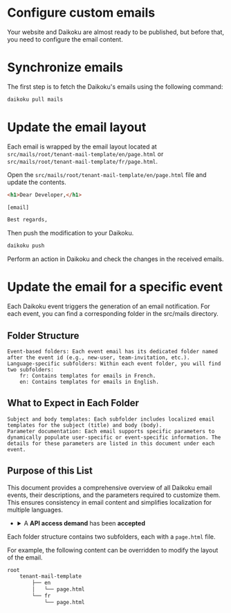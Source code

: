 # Configure custom emails 

Your website and Daikoku are almost ready to be published, but before that, you need to configure the email content.

# Synchronize emails

The first step is to fetch the Daikoku's emails using the following command:

```sh
daikoku pull mails
```

# Update the email layout

Each email is wrapped by the email layout located at `src/mails/root/tenant-mail-template/en/page.html` or `src/mails/root/tenant-mail-template/fr/page.html`.

Open the `src/mails/root/tenant-mail-template/en/page.html` file and update the contents.

```html title="src/mails/root/tenant-mail-template/en/page.html" 
<h1>Dear Developer,</h1> 

[email]

Best regards,
```

Then push the modification to your Daikoku.

```sh
daikoku push
```

Perform an action in Daikoku and check the changes in the received emails.

# Update the email for a specific event

Each Daikoku event triggers the generation of an email notification. For each event, you can find a corresponding folder in the src/mails directory.

## Folder Structure

    Event-based folders: Each event email has its dedicated folder named after the event id (e.g., new-user, team-invitation, etc.).
    Language-specific subfolders: Within each event folder, you will find two subfolders:
        fr: Contains templates for emails in French.
        en: Contains templates for emails in English.

## What to Expect in Each Folder

    Subject and body templates: Each subfolder includes localized email templates for the subject (title) and body (body).
    Parameter documentation: Each email supports specific parameters to dynamically populate user-specific or event-specific information. The details for these parameters are listed in this document under each event.

## Purpose of this List

This document provides a comprehensive overview of all Daikoku email events, their descriptions, and the parameters required to customize them. This ensures consistency in email content and simplifies localization for multiple languages.

<ul>
    <li>
      <details>
        <summary>
          A <strong>API access demand</strong> has been <strong>accepted</strong>
        </summary>
        <p>
          <strong>This email is sent to the team admin who requested access to the API after this request has been accepted</strong>
        </p>
        
        <p>
          <div><strong>Title</strong>: mail-acceptation-title</div>
          <div><strong>Body</strong>: mail-api-access-acceptation-body</div>
        </p>

        <p><strong>Parameters:</strong></p>
        <ul>
          <li><strong>user</strong>: The name of the user who created the subscription request</li>
          <li><strong>apiName</strong>: The name of the API</li>
          <li><strong>api_data</strong>: The API as a JSON object</li>
          <li><strong>consumer_team_data</strong>: The team that created the request, as a JSON object</li>
          <li><strong>producer_team_data</strong>: The team that owns the API, as a JSON object</li>
        </ul>
      </details>
    </li>
    <li>
      <details>
        <summary>
          A <strong>API access demand</strong> has been <strong>rejected</strong>
        </summary>
        <p>
          <strong>This email is sent to the team admin who requested access to the API after this request has been rejected</strong>
        </p>
        
        <p>
          <div><strong>Title</strong>: mail-rejection-title</div>
          <div><strong>Body</strong>: mail-api-access-rejection-body</div>
        </p>

        <p><strong>Parameters:</strong></p>
        <ul>
          <li><strong>user</strong>: The name of the user who created the subscription request</li>
          <li><strong>apiName</strong>: The name of the API</li>
          <li><strong>api_data</strong>: The API as a JSON object</li>
          <li><strong>recipient_data</strong>: The recipient of the email as a JSON object</li>
          <li><strong>consumer_team_data</strong>: The team that created the request, as a JSON object</li>
          <li><strong>producer_team_data</strong>: The team that owns the API, as a JSON object</li>
          <li><strong>tenant_data</strong>: The tenant/organization as a JSON object</li>
        </ul>
      </details>
    </li>
    <li>
      <details>
        <summary>
          API <strong>access request</strong>
        </summary>
        <p>
          <strong>This email is sent when a Daikoku user requests access to a team for an API with visibility set to <em>public with permission</em>.</strong>
        </p>
        
        <p>
          <div><strong>Title</strong>: mail-api-access-title</div>
          <div><strong>Body</strong>: mail-api-access-body</div>
        </p>
        
        <p><strong>Parameters:</strong></p>
        <ul>
          <li><strong>user</strong>: The name of the user requesting access</li>
          <li><strong>apiName</strong>: The name of the subscribed API</li>
          <li><strong>teamName</strong>: The name of the team requesting access</li>
          <li><strong>link</strong>: The URL to the notifications page</li>
          <li><strong>api_data</strong>: The API information as a JSON object</li>
          <li><strong>consumer_team_data</strong>: The team requesting access to the API, as a JSON object</li>
          <li><strong>producer_team_data</strong>: The team owning the API, as a JSON object</li>
          <li><strong>user_data</strong>: The user requesting access to the API, as a JSON object</li>
          <li><strong>notification_data</strong>: The notification information as a JSON object</li>
        </ul>
      </details>
    </li>
    <li>
      <details>
        <summary>
          A <strong>subscription request</strong> has been <strong>accepted</strong>
        </summary>
        <p>
          <strong>This email is sent to team administrators who made a subscription request after the request has been accepted.</strong>
        </p>
        
        <p>
          <div><strong>Title</strong>: mail-acceptation-title</div>
          <div><strong>Body</strong>: mail-api-subscription-acceptation-body</div>
        </p>

        <p><strong>Parameters:</strong></p>
        <ul>
          <li><strong>user</strong>: The name of the user who created the subscription request</li>
          <li><strong>apiName</strong>: The name of the API</li>
          <li><strong>team</strong>: The name of the team that requested the subscription</li>
          <li><strong>link</strong>: The URL to the created API key</li>

          <li><strong>api_data</strong>: The API information as a JSON object</li>
          <li><strong>usagePlan_data</strong>: The usage plan information as a JSON object</li>
          <li><strong>consumer_team_data</strong>: The team that created the request, as a JSON object</li>
          <li><strong>producer_team_data</strong>: The team that owns the API, as a JSON object</li>
          <li><strong>user_data</strong>: The user who created the request, as a JSON object</li>
          <li><strong>subscription_data</strong>: The subscription information as a JSON object</li>
        </ul>
      </details>
    </li>
    <li>
      <details>
        <summary>
          A <strong>subscription request</strong> has been <strong>rejected</strong>
        </summary>
        <p>
          <strong>This email is sent to the team administrator who made the subscription request after the request has been rejected.</strong>
        </p>
        
        <p>
          <div><strong>Title</strong>: mail-rejection-title</div>
          <div><strong>Body</strong>: mail-api-subscription-rejection-body</div>
        </p>

        <p><strong>Parameters:</strong></p>
        <ul>
          <li><strong>user</strong>: The name of the user who created the subscription request</li>
          <li><strong>apiName</strong>: The name of the API</li>
          <li><strong>teamName</strong>: The name of the team that requested the subscription</li>
          <li><strong>message</strong>: The rejection message provided by the producer team</li>

          <li><strong>api_data</strong>: The API information as a JSON object</li>
          <li><strong>usagePlan_data</strong>: The usage plan information as a JSON object</li>
          <li><strong>consumer_team_data</strong>: The team that created the request, as a JSON object</li>
          <li><strong>producer_team_data</strong>: The team that owns the API, as a JSON object</li>
          <li><strong>user_data</strong>: The user who created the request, as a JSON object</li>
          <li><strong>subscriptionDemand_data</strong>: The subscription demand information as a JSON object</li>
        </ul>
      </details>
    </li>
    <li>
      <details>
        <summary>
          A user has rejected a <strong>transfer of ownership</strong> for an <strong>API</strong>
        </summary>
        <p>
          <strong>This email is sent to team administrators when a user rejects the request to transfer ownership of an API to another team.</strong>
        </p>
        
        <p>
          <div><strong>Title</strong>: mail-rejection-title</div>
          <div><strong>Body</strong>: mail-api-transfer-ownership-rejection-body</div>
        </p>

        <p><strong>Parameters:</strong></p>
        <ul>
          <li><strong>apiName</strong>: The name of the API being transferred</li>
          <li><strong>teamName</strong>: The name of the requested team</li>

          <li><strong>producer_team_data</strong>: The team requesting the transfer, as a JSON object</li>
          <li><strong>requested_team_data</strong>: The team that received the transfer request, as a JSON object</li>
          <li><strong>api_data</strong>: The transferred API information as a JSON object</li>
        </ul>
      </details>
    </li>
    <li>
      <details>
        <summary>
          A user has requested a <strong>subscription</strong>
        </summary>
        <p>
          <strong>This email is sent to team administrators when a user requests a new API key and requires validation by an API administrator.</strong>
        </p>
        
        <p>
          <div><strong>Title</strong>: mail-apikey-demand-title</div>
          <div><strong>Body</strong>: mail-apikey-demand-body</div>
        </p>

        <p><strong>Parameters:</strong></p>
        <ul>
          <li><strong>user</strong>: The name of the user who created the subscription request</li>
          <li><strong>apiName</strong>: The name of the subscribed API</li>
          <li><strong>team</strong>: The name of the team making the subscription request</li>
          <li><strong>link</strong>: A link to the notifications page</li>

          <li><strong>consumer_team_data</strong>: The team that owns the subscription, as a JSON object</li>
          <li><strong>producer_user_data</strong>: The user or team that owns the API, as a JSON object</li>
          <li><strong>api_data</strong>: The API information as a JSON object</li>
          <li><strong>usagePlan_data</strong>: The usage plan details as a JSON object</li>
          <li><strong>notification_data</strong>: The notification information as a JSON object</li>
          <li><strong>user_data</strong>: The user's information as a JSON object</li>
          <li><strong>recipient_data</strong>: The user receiving the email, as a JSON object</li>
          <li><strong>subscriptionDemand_data</strong>: The subscription request as a JSON object</li>
          <li><strong>tenant_data</strong>: The tenant information as a JSON object</li>
        </ul>
      </details>
    </li>
    <li>
      <details>
        <summary>
          API Subscription <strong>Secret Refresh</strong>
        </summary>
        <p>
          <strong>This email is sent when an API key secret has been refreshed by an administrator.</strong>
        </p>
        
        <p>
          <div><strong>Title</strong>: mail-apikey-refresh-title</div>
          <div><strong>Body</strong>: mail-apikey-refresh-body</div>
        </p>

        <p><strong>Parameters:</strong></p>
        <ul>
          <li><strong>apiName</strong>: The name of the subscribed API</li>
          <li><strong>planName</strong>: The name of the subscribed usage plan</li>
          <li><strong>api_data</strong>: The subscribed API details as a JSON object</li>
          <li><strong>usagePlan_data</strong>: The subscribed usage plan details as a JSON object</li>
          <li><strong>subscription_data</strong>: The subscription details as a JSON object</li>
          <li><strong>consumer_team_data</strong>: The team owning the subscription, as a JSON object</li>
          <li><strong>tenant_data</strong>: The tenant details as a JSON object</li>
          <li><strong>recipient_data</strong>: The user receiving the email, as a JSON object</li>
        </ul>
      </details>
    </li>
    <li>
      <details>
        <summary>
          API Subscription <strong>Secret Rotation</strong>
        </summary>
        <p>
          <strong>This email is sent when an API key secret is pending rotation.</strong>
        </p>
        
        <p>
          <div><strong>Title</strong>: mail-apikey-rotation-title</div>
          <div><strong>Body</strong>: mail-apikey-rotation-body</div>
        </p>

        <p><strong>Parameters:</strong></p>
        <ul>
          <li><strong>apiName</strong>: The name of the subscribed API</li>
          <li><strong>planName</strong>: The name of the subscribed usage plan</li>
          <li><strong>api_data</strong>: The subscribed API details as a JSON object</li>
          <li><strong>usagePlan_data</strong>: The subscribed usage plan details as a JSON object</li>
          <li><strong>subscription_data</strong>: The subscription details as a JSON object</li>
          <li><strong>consumer_team_data</strong>: The team owning the subscription, as a JSON object</li>
        </ul>
      </details>
    </li>

    <li>
      <details>
        <summary>
          A Subscription Demand Requires <strong>Checkout</strong>
        </summary>
        <p>
          <strong>This email is sent to the team that created a subscription demand when the demand is at the checkout stage.</strong>
        </p>
        
        <p>
          <div><strong>Title</strong>: mail-checkout-title</div>
          <div><strong>Body</strong>: mail-checkout-body</div>
        </p>

        <p><strong>Parameters:</strong></p>
        <ul>
          <li><strong>api.name</strong>: The name of the API related to the subscription demand</li>
          <li><strong>api.plan</strong>: The name of the usage plan associated with the subscription demand</li>
          <li><strong>link</strong>: The redirect URL leading to the checkout page</li>
          <li><strong>api_data</strong>: The API details as a JSON object</li>
          <li><strong>usagePlan_data</strong>: The usage plan details as a JSON object</li>
          <li><strong>consumer_team_data</strong>: The team that created the demand, as a JSON object</li>
          <li><strong>producer_team_data</strong>: The team that owns the API, as a JSON object</li>
          <li><strong>user_data</strong>: The user who created the demand, as a JSON object</li>
          <li><strong>subscriptionDemand_data</strong>: The subscription demand details as a JSON object</li>
        </ul>
      </details>
    </li>
    <li>
      <details>
        <summary>
          A Team or Organization is <strong>Contacted</strong> by a User
        </summary>
        <p>
          <strong>This email is sent to the entity (team or tenant/organization) contacted by a user using the dedicated contact form.</strong>
        </p>
        
        <p>
          <div><strong>Title</strong>: mail-contact-title</div>
          <div><strong>Body</strong>: mail-contact-contact</div>
        </p>

        <p><strong>Parameters:</strong></p>
        <ul>
          <li><strong>user</strong>: The name of the user who sent the contact email</li>
          <li><strong>email</strong>: The email address of the user</li>
          <li><strong>subject</strong>: The subject line of the contact email</li>
          <li><strong>body</strong>: The body content of the email</li>
          
          <li><strong>contact</strong>: The contacted team or organization as a JSON object</li>
          <li><strong>user_data</strong>: The user who sent the email, represented as a JSON object</li>
        </ul>
      </details>
    </li>
    <li>
      <details>
        <summary>
          A User <strong>Contact</strong> with Team or Organization
        </summary>
        <p>
          <strong>This email is sent to the user who contacted a team administrator via the dedicated contact form.</strong>
        </p>
        
        <p>
          <div><strong>Title</strong>: mail-contact-title</div>
          <div><strong>Body</strong>: mail-contact-sender</div>
        </p>

        <p><strong>Parameters:</strong></p>
        <ul>
          <li><strong>user</strong>: The name of the user who sent the contact email</li>
          <li><strong>email</strong>: The email address of the user</li>
          <li><strong>subject</strong>: The subject of the contact email</li>
          <li><strong>body</strong>: The body content of the email</li>
          
          <li><strong>contact</strong>: The contacted team or organization, represented as a JSON object</li>
          <li><strong>user_data</strong>: The user who sent the email, represented as a JSON object</li>
        </ul>
      </details>
    </li>
    <li>
      <details>
        <summary>
          API <strong>New Post</strong> Notification
        </summary>
        <p>
          <strong>This email is sent to team administrators who are subscribed to an API, notifying them that an API administrator has created a new post.</strong>
        </p>
        
        <p>
          <div><strong>Title</strong>: mail-create-post-title</div>
          <div><strong>Body</strong>: mail-create-post-body</div>
        </p>

        <p><strong>Parameters:</strong></p>
        <ul>
          <li><strong>user</strong>: The name of the user who created the post</li>
          <li><strong>apiName</strong>: The name of the API</li>
          <li><strong>teamName</strong>: The name of the team that owns the API</li>
          <li><strong>link</strong>: The URL to the post page</li>
          
          <li><strong>api_data</strong>: The API, represented as a JSON object</li>
          <li><strong>consumer_team_data</strong>: The team consuming the API, represented as a JSON object</li>
          <li><strong>producer_team_data</strong>: The team owning the API, represented as a JSON object</li>
          <li><strong>user_data</strong>: The user who created the post, represented as a JSON object</li>
          <li><strong>post_data</strong>: The post, represented as a JSON object</li>
        </ul>
      </details>
    </li>
    <li>
      <details>
        <summary>
          <strong>New Team Creation</strong>
        </summary>
        <p>
          <strong>This email is sent to the team admin who just created a team, prompting them to validate the team's contact email address.</strong>
        </p>
        
        <p>
          <div><strong>Title</strong>: mail-create-team-token-title</div>
          <div><strong>Body</strong>: mail-create-team-token-body</div>
        </p>

        <p><strong>Parameters:</strong></p>
        <ul>
          <li><strong>user</strong>: The name of the user who created the team</li>
          <li><strong>teamName</strong>: The name of the newly created team</li>
          <li><strong>link</strong>: The URL to validate the team's contact email</li>
          <li><strong>team_data</strong>: The created team, represented as a JSON object</li>
          <li><strong>recipient_data</strong>: The user who created the team, represented as a JSON object</li>
          <li><strong>tenant_data</strong>: The tenant, represented as a JSON object</li>
        </ul>
      </details>
    </li>
    <li>
      <details>
        <summary>
          API <strong>New Issue</strong> Posted
        </summary>
        <p>
          <strong>This email is sent to API administrators when a user posts a new issue.</strong>
        </p>
        
        <p>
          <div><strong>Title</strong>: mail-new-issue-title</div>
          <div><strong>Body</strong>: mail-new-issue-body</div>
        </p>

        <p><strong>Parameters:</strong></p>
        <ul>
          <li><strong>user</strong>: The name of the user who posted the issue</li>
          <li><strong>apiName</strong>: The name of the API</li>
          <li><strong>teamName</strong>: The name of the team that owns the API</li>
          <li><strong>link</strong>: The URL to the issue page</li>
          
          <li><strong>api_data</strong>: The API as a JSON object</li>
          <li><strong>producer_team_data</strong>: The team that owns the API, represented as a JSON object</li>
          <li><strong>user_data</strong>: The user who posted the issue, represented as a JSON object</li>
          <li><strong>issue_data</strong>: The issue, represented as a JSON object</li>
        </ul>
      </details>
    </li>
    <li>
      <details>
        <summary>
          <strong>New Message</strong> Received
        </summary>
        <p>
          <strong>This email is sent to tenant administrators when a user posts a new message.</strong>
        </p>
        
        <p>
          <div><strong>Title</strong>: mail-new-message-title</div>
          <div><strong>Body</strong>: mail-new-message-body</div>
        </p>

        <p><strong>Parameters:</strong></p>
        <ul>
          <li><strong>body</strong>: The content of the message</li>
          <li><strong>tenant_data</strong>: The tenant or organization as a JSON object</li>
          <li><strong>user_data</strong>: The user who posted the message, represented as a JSON object</li>
          <li><strong>message_data</strong>: The message, represented as a JSON object</li>
        </ul>
      </details>
    </li>
    <li>
      <details>
        <summary>
          Finalize <strong>New Account</strong> Creation
        </summary>
        <p>
          <strong>This email is sent to the user to finalize account creation and validate their email address.</strong>
        </p>
        
        <p>
          <div><strong>Title</strong>: mail-new-user-title</div>
          <div><strong>Body</strong>: mail-new-user-body</div>
        </p>

        <p><strong>Parameters:</strong></p>
        <ul>
          <li><strong>tenant</strong>: The name of the tenant or organization</li>
          <li><strong>link</strong>: The URL for validating the account</li>
          <li><strong>tenant_data</strong>: The tenant or organization as a JSON object</li>
          <li><strong>account_data</strong>: The information provided by the user for account creation, as a JSON object</li>
        </ul>
      </details>
    </li>
    <li>
      <details>
        <summary>
          A subscription demand needs a <strong>validation</strong>
        </summary>
        <p>
          <strong>This email is sent to the registered email address as part of the subscription demand validation process.</strong>
        </p>
        
        <p>
          <div><strong>Title</strong>: mail-subscription-validation-title</div>
          <div><strong>Body</strong>: mail-subscription-validation-body</div>
        </p>

        <p><strong>Parameters:</strong></p>
        <ul>
          <li><strong>user</strong>: The name of the user who created the subscription demand</li>
          <li><strong>team</strong>: The name of the team requesting the subscription</li>
          <li><strong>body</strong>: The generated email body set up during the validation step</li>
          <li><strong>urlAccept</strong>: The URL to accept the demand</li>
          <li><strong>urlDecline</strong>: The URL to decline the demand</li>
          <li><strong>api_data</strong>: The API as a JSON object</li>
          <li><strong>usagePlan_data</strong>: The usage plan as a JSON object</li>
          <li><strong>consumer_team_data</strong>: The team that created the demand, as a JSON object</li>
          <li><strong>producer_team_data</strong>: The team owning the API, as a JSON object</li>
          <li><strong>user_data</strong>: The user who created the demand, as a JSON object</li>
          <li><strong>subscriptionDemand_data</strong>: The subscription demand as a JSON object</li>
        </ul>
      </details>
    </li>
    <li>
      <details>
        <summary>
          A team admin sends an <strong>invitation</strong> to a user to become a new <strong>member</strong>
        </summary>
        <p>
          <strong>This email is sent to a user when a team admin invites him to become a member of his team.</strong>
        </p>
        
        <p>
          <div><strong>Title</strong>: mail-rejection-title</div>
          <div><strong>Body</strong>: mail-user-invitation-body</div>
        </p>

        <p><strong>Parameters:</strong></p>
        <ul>
          <li><strong>teamName</strong>: The name of the team</li>
          <li><strong>link</strong>: The link to accept invitation</li>
          <li><strong>sender</strong>: The name of the admin inviting</li>
          <li><strong>sender_data</strong>: The user inviting as a JSON object</li>
          <li><strong>recipient_data</strong>: The invited user, recipient of the email as a JSON object</li>
          <li><strong>tenant_data</strong>: The tenant/organization as a JSON object</li>
          <li><strong>team_data</strong>: The team as a JSON object</li>
          <li><strong>notification_data</strong>: The notification as a JSON object</li>
        </ul>
      </details>
    </li>
    <li>
      <details>
        <summary>
          A <strong>user invitation</strong> has been <strong>rejected</strong>
        </summary>
        <p>
          <strong>This email is sent to the team admin who invited a user to their team, informing them that the invitation has been declined.</strong>
        </p>
        
        <p>
          <div><strong>Title</strong>: mail-rejection-title</div>
          <div><strong>Body</strong>: mail-user-invitation-rejection-body</div>
        </p>

        <p><strong>Parameters:</strong></p>
        <ul>
          <li><strong>user</strong>: The name of the invited user</li>
          <li><strong>teamName</strong>: The name of the team</li>
          <li><strong>user_data</strong>: The invited user as a JSON object</li>
          <li><strong>recipient_data</strong>: The recipient of the email as a JSON object</li>
          <li><strong>tenant_data</strong>: The tenant/organization as a JSON object</li>
          <li><strong>producer_team_data</strong>: The team as a JSON object</li>
          <li><strong>notification_data</strong>: The notification as a JSON object</li>
        </ul>
      </details>
    </li>
    <li>
      <details>
        <summary>
          A user has accepted an <strong>invitation</strong> to <strong>join a team</strong>
        </summary>
        <p>
          <strong>This email is sent to team admins when a user accepts an invitation to join their team.</strong>
        </p>
        
        <p>
          <div><strong>Title</strong>: mail-acceptation-title</div>
          <div><strong>Body</strong>: mail-user-invitation-acceptation-body</div>
        </p>

        <p><strong>Parameters:</strong></p>
        <ul>
          <li><strong>user</strong>: The name of the user who accepted the invitation</li>
          <li><strong>teamName</strong>: The name of the team</li>
          <li><strong>team_data</strong>: The team as a JSON object</li>
          <li><strong>user_data</strong>: The user as a JSON object</li>
        </ul>
      </details>
    </li>
</ul>

Each folder structure contains two subfolders, each with a `page.html` file.

For example, the following content can be overridden to modify the layout of the email.

```sh
root 
    tenant-mail-template
        ├── en
        │   └── page.html
        └── fr
            └── page.html
```